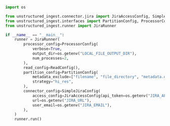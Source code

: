 ```python Python
import os

from unstructured_ingest.connector.jira import JiraAccessConfig, SimpleJiraConfig
from unstructured_ingest.interfaces import PartitionConfig, ProcessorConfig, ReadConfig
from unstructured_ingest.runner import JiraRunner

if __name__ == "__main__":
    runner = JiraRunner(
        processor_config=ProcessorConfig(
            verbose=True,
            output_dir=os.getenv("LOCAL_FILE_OUTPUT_DIR"),
            num_processes=2,
        ),
        read_config=ReadConfig(),
        partition_config=PartitionConfig(
            metadata_exclude=["filename", "file_directory", "metadata.data_source.date_processed"],
            strategy="hi_res",
        ),
        connector_config=SimpleJiraConfig(
            access_config=JiraAccessConfig(api_token=os.getenv("JIRA_API_TOKEN")),
            url=os.getenv("JIRA_URL"),
            user_email=os.getenv("JIRA_EMAIL"),
        ),
    )
    runner.run()
```
